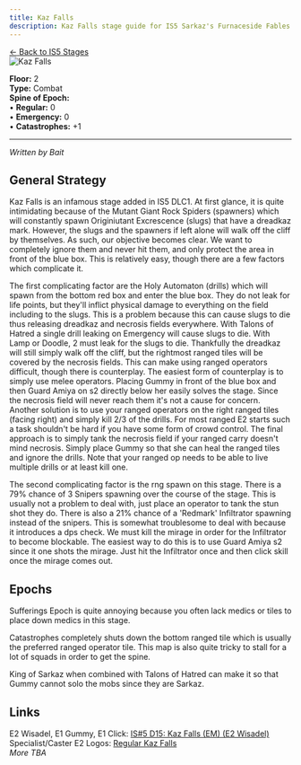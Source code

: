 ```yaml
---
title: Kaz Falls
description: Kaz Falls stage guide for IS5 Sarkaz's Furnaceside Fables
---
```


<div class="back-button-container">
  <a href="/is5-sarkaz/stages/" class="back-button">
    <span class="back-arrow">←</span>
    <span class="back-text">Back to IS5 Stages</span>
  </a>
</div>


<img src="/stages/kaz-falls.png" alt="Kaz Falls" />

**Floor:** 2  
**Type:** Combat  
**Spine of Epoch:**<br>
• **Regular:** 0<br>
• **Emergency:** 0<br>
• **Catastrophes:** +1




---
*Written by Bait*

General Strategy
-------------
Kaz Falls is an infamous stage added in IS5 DLC1. At first glance, it is quite intimidating because of the Mutant Giant Rock Spiders (spawners) which will constantly spawn Originiutant Excrescence (slugs) that have a dreadkaz mark. However, the slugs and the spawners if left alone will walk off the cliff by themselves. As such, our objective becomes clear. We want to completely ignore them and never hit them, and only protect the area in front of the blue box. This is relatively easy, though there are a few factors which complicate it.

The first complicating factor are the Holy Automaton (drills) which will spawn from the bottom red box and enter the blue box. They do not leak for life points, but they'll inflict physical damage to everything on the field including to the slugs. This is a problem because this can cause slugs to die thus releasing dreadkaz and necrosis fields everywhere. With Talons of Hatred a single drill leaking on Emergency will cause slugs to die. With Lamp or Doodle, 2 must leak for the slugs to die. Thankfully the dreadkaz will still simply walk off the cliff, but the rightmost ranged tiles will be covered by the necrosis fields. This can make using ranged operators difficult, though there is counterplay. The easiest form of counterplay is to simply use melee operators. Placing Gummy in front of the blue box and then Guard Amiya on s2 directly below her easily solves the stage. Since the necrosis field will never reach them it's not a cause for concern. Another solution is to use your ranged operators on the right ranged tiles (facing right) and simply kill 2/3 of the drills. For most ranged E2 starts such a task shouldn't be hard if you have some form of crowd control. The final approach is to simply tank the necrosis field if your ranged carry doesn't mind necrosis. Simply place Gummy so that she can heal the ranged tiles and ignore the drills. Note that your ranged op needs to be able to live multiple drills or at least kill one.

The second complicating factor is the rng spawn on this stage. There is a 79% chance of 3 Snipers spawning over the course of the stage. This is usually not a problem to deal with, just place an operator to tank the stun shot they do. There is also a 21% chance of a 'Redmark' Infiltrator spawning instead of the snipers. This is somewhat troublesome to deal with because it introduces a dps check. We must kill the mirage in order for the Infiltrator to become blockable. The easiest way to do this is to use Guard Amiya s2 since it one shots the mirage. Just hit the Infiltrator once and then click skill once the mirage comes out. 

Epochs
-------------
Sufferings Epoch is quite annoying because you often lack medics or tiles to place down medics in this stage.

Catastrophes completely shuts down the bottom ranged tile which is usually the preferred ranged operator tile. This map is also quite tricky to stall for a lot of squads in order to get the spine.

King of Sarkaz when combined with Talons of Hatred can make it so that Gummy cannot solo the mobs since they are Sarkaz.

Links
-------------
E2 Wisadel, E1 Gummy, E1 Click: [IS#5 D15: Kaz Falls (EM) (E2 Wisadel)](https://youtu.be/jA-7LWQSIgw?si=N5ID6a9Xlt7HOlUx) <br>
Specialist/Caster E2 Logos: [Regular Kaz Falls](https://www.bilibili.com/video/BV1UXX3YDEGe/?p=6) <br>
*More TBA*
